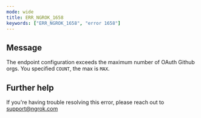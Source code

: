 ```yaml
---
mode: wide
title: ERR_NGROK_1658
keywords: ["ERR_NGROK_1658", "error 1658"]
---
```


## Message

The endpoint configuration exceeds the maximum number of OAuth Github orgs. You specified `COUNT`, the max is `MAX`.

## Further help

If you're having trouble resolving this error, please reach out to [support@ngrok.com](mailto:support@ngrok.com?subject=Help%20with%20ERR_NGROK_1658)
